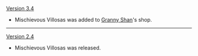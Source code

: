 {{Change History/Header}}
[[Version 3.4]]
* Mischievous Villosas was added to [[Granny Shan]]'s shop.
----
[[Version 2.4]]
* Mischievous Villosas was released.